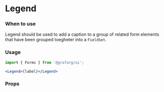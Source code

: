
<Meta title="MDX|Legend" component={Legend} />

# Legend


### When to use

Legend should be used to add a caption to a group of related form elements that have been grouped toegheter into a `FieldSet`. 


### Usage

```jsx
import { Forms } from '@grafarg/ui';

<Legend>{label}</Legend>
```

### Props
<Props of={Legend} />
